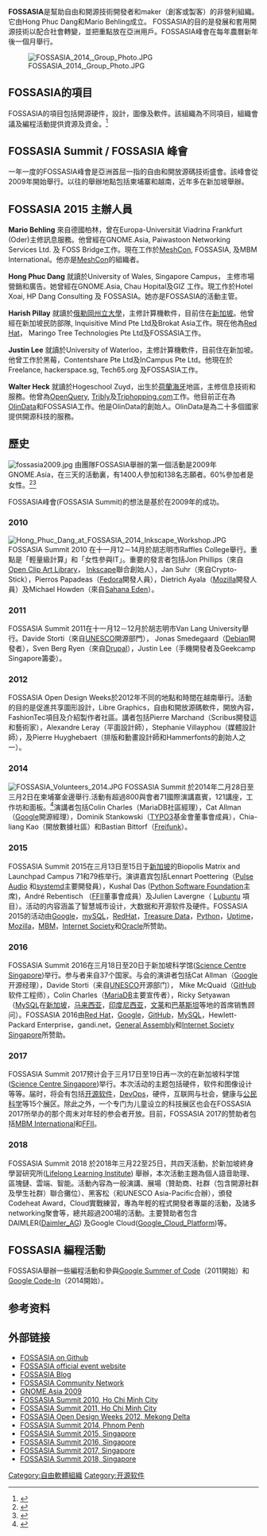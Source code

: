 {{NoteTA|G1=IT}}
'''FOSSASIA'''是幫助自由和開源技術開發者和maker（創客或製客）的非營利組織。它由Hong Phuc Dang和Mario Behling成立。 FOSSASIA的目的是發展和套用開源技術以配合社會轉變，並把重點放在亞洲用戶。FOSSASIA峰會在每年農曆新年後一個月舉行。

[[File:FOSSASIA_2014,_Group_Photo.JPG|thumb]]

== FOSSASIA的項目 ==
FOSSASIA的項目包括開源硬件，設計，圖像及軟件。該組織為不同項目，組織會議及編程活動提供資源及資金。<ref>{{cite news |url=http://foss.vn/how-to-get-contributors-for-your-freelibreopen-source-project/ |title=How to get contributors for your Free/Libre/Open Source project in Asia |date=2009-05-27 |work=FOSS Vietnam |accessdate=2010-05-30 |deadurl=yes |archiveurl=https://web.archive.org/web/20100822043719/http://foss.vn/how-to-get-contributors-for-your-freelibreopen-source-project/ |archivedate=2010-08-22 }}</ref>

== FOSSASIA Summit / FOSSASIA 峰會 ==
一年一度的FOSSASIA峰會是亞洲首屈一指的自由和開放源碼技術盛會。該峰會從2009年開始舉行。以往的舉辦地點包括柬埔寨和越南，近年多在新加坡舉辦。

== FOSSASIA 2015 主辦人員 ==
'''Mario Behling'''
來自德國柏林，曾在Europa-Universität Viadrina Frankfurt (Oder)主修訊息服務。他曾經在GNOME.Asia,  Paiwastoon Networking Services Ltd. 及 FOSS Bridge工作。現在工作於[[MeshCon|MeshCon]], FOSSASIA, 及MBM International。他亦是[[MeshCon|MeshCon]]的組織者。

'''Hong Phuc Dang'''
就讀於University of Wales, Singapore Campus， 主修市場營銷和廣告。她曾經在GNOME.Asia, Chau Hopital及GIZ
工作。現工作於Hotel Xoai, HP Dang Consulting 及 FOSSASIA。她亦是FOSSASIA的活動主管。

'''Harish Pillay'''
就讀於[[俄勒岡州立大學|俄勒岡州立大學]]，主修計算機軟件，目前住在[[新加坡|新加坡]]。他曾經在新加坡民防部隊, Inquisitive Mind Pte Ltd及Brokat Asia工作。現在他為[[Red_Hat|Red Hat]]，  Maringo Tree Technologies Pte Ltd及FOSSASIA工作。

'''Justin Lee'''
就讀於University of Waterloo，主修計算機軟件，目前住在新加坡。他曾工作於黑莓，Contentshare Pte Ltd及InCampus Pte Ltd。他現在於Freelance, hackerspace.sg, Tech65.org 及FOSSASIA工作。

'''Walter Heck'''
就讀於Hogeschool Zuyd，出生於[[荷蘭|荷蘭]][[海牙|海牙]]地區，主修信息技術和服務。他曾為[[OpenQuery|OpenQuery]], [[Tribly|Tribly]]及[[Triphopping.com|Triphopping.com]]工作。他目前正在為[[OlinData|OlinData]]和FOSSASIA工作。他是OlinData的創始人。OlinData是為二十多個國家提供開源科技的服務。

== 歷史 ==
[[Image:fossasia2009.jpg|thumb]]
由團隊FOSSASIA舉辦的第一個活動是2009年GNOME.Asia，在三天的活動裏，有1400人參加和138名志願者。60%參加者是女性。<ref>{{cite news|url=http://2009.gnome.asia/?p=379|title=GNOME.Asia Wrap Up|date=2009-12-12|work=GNOME.Asia|accessdate=2010-06-03|deadurl=yes|archiveurl=https://web.archive.org/web/20100609032032/http://2009.gnome.asia/?p=379|archivedate=2010-06-09}}</ref><ref>{{cite news|url=http://arebentisch.wordpress.com/2009/12/01/gnome-asia-summit-press-release/|title=Gnome Asia Summit Press release|date=12-01-2009|work=Sköne Oke/A.Rebentisch|accessdate=2010-05-28|archive-date=2009-12-08|archive-url=https://web.archive.org/web/20091208131832/http://arebentisch.wordpress.com/2009/12/01/gnome-asia-summit-press-release/|dead-url=no}}</ref> 

FOSSASIA峰會(FOSSASIA Summit)的想法是基於在2009年的成功。

===2010===
[[File:Hong_Phuc_Dang_at_FOSSASIA_2014_Inkscape_Workshop.JPG|thumb]]
FOSSASIA Summit 2010 在十一月12－14月於胡志明市Raffles College舉行。重點是「輕量級計算」和「女性參與IT」。重要的發言者包括Jon Phillips（來自[[Open_Clip_Art_Library|Open Clip Art Library]]， [[Inkscape|Inkscape]]聯合創始人），Jan Suhr（來自Crypto-Stick），Pierros Papadeas（[[Fedora|Fedora]]開發人員），Dietrich Ayala（[[Mozilla|Mozilla]]開發人員）及Michael Howden（來自[[Sahana_Eden|Sahana Eden]]）。

===2011===
FOSSASIA Summit 2011在十一月12－12月於胡志明市Van Lang University舉行。Davide Storti（來自[[UNESCO|UNESCO]]開源部門），
Jonas Smedegaard（[[Debian|Debian]]開發者），Sven Berg Ryen（來自[[Drupal|Drupal]]），Justin Lee（手機開發者及Geekcamp Singapore籌委）。

===2012===
FOSSASIA Open Design Weeks於2012年不同的地點和時間在越南舉行。活動的目的是促進共享圖形設計，Libre Graphics，自由和開放源碼軟件，開放內容，FashionTec項目及介紹製作者社區。講者包括Pierre Marchand（Scribus開發這和藝術家），Alexandre Leray（平面設計師），Stephanie Villayphou（媒體設計師），及Pierre Huyghebaert（排版和動畫設計師和Hammerfonts的創始人之一）。

===2014===
[[File:FOSSASIA_Volunteers_2014.JPG|thumb]]
FOSSASIA Summit 於2014年二月28日至三月2日在柬埔寨金邊舉行.活動有超過800與會者71國際演講嘉賓，121講座，工作坊和面板。<ref>{{cite news |url=http://www.phnompenhpost.com/lifestyle/tech-meet-draws-hundreds |title=Tech meet-up draws hundreds |date=March 3, 2014 |publisher=''[[The_Phnom_Penh_Post|The Phnom Penh Post]]'' |first=Bennett |last=Murray |accessdate=2015-01-07 |archive-date=2015-01-02 |archive-url=https://web.archive.org/web/20150102163156/http://www.phnompenhpost.com/lifestyle/tech-meet-draws-hundreds |dead-url=no }}</ref>演講者包括Colin Charles（MariaDB社區經理），Cat Allman（[[Google|Google]]開源經理），Dominik Stankowski（[[TYPO3|TYPO3]]基金會董事會成員），Chia-liang Kao（開放數據社區）和Bastian Bittorf（[[Freifunk|Freifunk]]）。

===2015===
FOSSASIA Summit 2015在三月13日至15日于[[新加坡|新加坡]]的Biopolis Matrix and Launchpad Campus 71和79栋举行。演讲嘉宾包括Lennart Poettering（[[Pulse_Audio|Pulse Audio]] 和[[systemd|systemd]]主要開發員），Kushal Das ([[Python_Software_Foundation|Python Software Foundation]]主席)，André Rebentisch （[[FFII|FFII]]董事會成員）及Julien Lavergne（ [[Lubuntu|Lubuntu]] 項目）。活动的内容涵盖了智慧城市设计，大数据和开源软件及硬件。FOSSASIA 2015的活动由[[Google|Google]]，[[mySQL|mySQL]]，[[RedHat|RedHat]]，[[Treasure_Data|Treasure Data]]，[[Python|Python]]，[[Uptime|Uptime]]，[[Mozilla|Mozilla]]，[[MBM|MBM]]，[[Internet_Society|Internet Society]]和[[Oracle|Oracle]]所赞助。

===2016===
FOSSASIA Summit 2016在三月18日至20日于新加坡科学馆([[Science_Centre_Singapore|Science Centre Singapore]])举行。参与者来自37个国家。与会的演讲者包括Cat Allman（[[Google|Google]]开源经理），Davide Storti（来自[[UNESCO|UNESCO]]开源部门）， Mike McQuaid（[[GitHub|GitHub]]软件工程师），Colin Charles（[[MariaDB|MariaDB]]主要宣传者），Ricky Setyawan（[[MySQL|MySQL]]在[[新加坡|新加坡]]，[[马来西亚|马来西亚]]，[[印度尼西亚|印度尼西亚]]，[[文莱|文莱]]和[[巴基斯坦|巴基斯坦]]等地的首席销售顾问）。FOSSASIA 2016由[[Red_Hat|Red Hat]]，[[Google|Google]]，[[GitHub|GitHub]]，[[MySQL|MySQL]]，Hewlett-Packard Enterprise，gandi.net，[[General_Assembly|General Assembly]]和[[Internet_Society_Singapore|Internet Society Singapore]]所赞助。

===2017===
FOSSASIA Summit 2017预计会于三月17日至19日再一次的在新加坡科学馆([[Science_Centre_Singapore|Science Centre Singapore]])举行。本次活动的主题包括硬件，软件和图像设计等等。届时，将会有包括[[开源软件|开源软件]]，[[DevOps|DevOps]]，硬件，互联网与社会，健康与[[公民科学|公民科学]]等15个展区。除此之外，一个专门为儿童设立的科技展区也会在FOSSASIA 2017所举办的那个周末对年轻的参会者开放。目前，FOSSASIA 2017的赞助者包括[[MBM_International|MBM International]]和[[FFII|FFII]]。

===2018===
FOSSASIA Summit 2018 於2018年三月22至25日，共四天活動，於新加坡終身學習研究所([[Lifelong_Learning_Institute|Lifelong Learning Institute]]) 舉辦，本次活動主題為個人語音助理、區塊鏈、雲端、智能。活動內容為一般演講、展場（贊助商、社群（包含開源社群及學生社群）聯合攤位）、黑客松（和UNESCO Asia-Pacific合辦），頒發Codeheat Award，Cloud實戰練習，專為年輕的程式開發者專屬的活動，及諸多networking聚會等，總共超過200場的活動。主要贊助者包含DAIMLER([[Daimler_AG|Daimler_AG]]) 及Google Cloud([[Google_Cloud_Platform|Google_Cloud_Platform]])等。

==FOSSASIA 編程活動==
FOSSASIA舉辦一些編程活動和參與[[Google_Summer_of_Code|Google Summer of Code]]（2011開始）和[[Google_Code-In|Google Code-In]]（2014開始）。

== 参考资料 ==
<!--- 参见https://zh.wikipedia.org/wiki/Wikipedia:%E8%84%9A%E6%B3%A8以获知如何使用<ref></ref>标签来插入参考资料，它们会自动显示在下方。 -->
{{Reflist}}

== 外部链接 ==
* [http://github.com/fossasia FOSSASIA on Github]{{Wayback|url=http://github.com/fossasia |date=20160123223412 }}
* [http://fossasia.org FOSSASIA official event website]{{Wayback|url=http://fossasia.org/ |date=20200902225640 }}
* [http://blog.fossasia.org FOSSASIA Blog]{{Wayback|url=http://blog.fossasia.org/ |date=20200824065917 }}
* [http://fossasia.net FOSSASIA Community Network]{{Wayback|url=http://fossasia.net/ |date=20190518052636 }}
* [https://web.archive.org/web/20100616102623/http://2009.gnome.asia/ GNOME.Asia 2009]
* [http://2010.fossasia.org FOSSASIA Summit 2010, Ho Chi Minh City]{{Wayback|url=http://2010.fossasia.org/ |date=20200803234148 }}
* [http://2011.fossasia.org FOSSASIA Summit 2011, Ho Chi Minh City]{{Wayback|url=http://2011.fossasia.org/ |date=20200218131056 }}
* [http://2012.fossasia.org FOSSASIA Open Design Weeks 2012, Mekong Delta]{{Wayback|url=http://2012.fossasia.org/ |date=20200218131021 }}
* [http://2014.fossasia.org FOSSASIA Summit 2014, Phnom Penh]{{Wayback|url=http://2014.fossasia.org/ |date=20200218131040 }}
* [https://2015.fossasia.org FOSSASIA Summit 2015, Singapore]{{Wayback|url=https://2015.fossasia.org/ |date=20200617074510 }}
* [https://2016.fossasia.org FOSSASIA Summit 2016, Singapore]{{Wayback|url=https://2016.fossasia.org/ |date=20200617141339 }}
* [https://2017.fossasia.org FOSSASIA Summit 2017, Singapore]{{Wayback|url=https://2017.fossasia.org/ |date=20200914143817 }}
* [https://2018.fossasia.org FOSSASIA Summit 2018, Singapore]{{Wayback|url=https://2018.fossasia.org/ |date=20200814111701 }}


<!--- 分类 --->

[[Category:自由軟體組織|Category:自由軟體組織]]
[[Category:开源软件|Category:开源软件]]